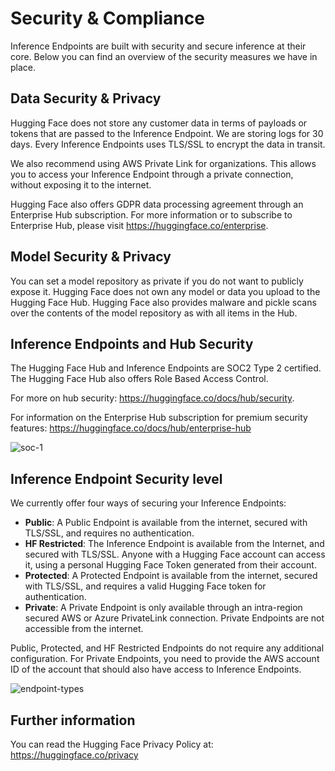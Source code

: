 # Security & Compliance

Inference Endpoints are built with security and secure inference at their core. Below you can find an overview of the security measures
we have in place.

## Data Security & Privacy

Hugging Face does not store any customer data in terms of payloads or tokens that are passed to the Inference Endpoint.
We are storing logs for 30 days. Every Inference Endpoints uses TLS/SSL to encrypt the data in transit.

We also recommend using AWS Private Link for organizations. This allows you to access your Inference Endpoint through a
private connection, without exposing it to the internet.

Hugging Face also offers GDPR data processing agreement through an Enterprise Hub subscription. For more information or to
subscribe to Enterprise Hub, please visit https://huggingface.co/enterprise.

## Model Security & Privacy

You can set a model repository as private if you do not want to publicly expose it. Hugging Face does not own any model or
data you upload to the Hugging Face Hub. Hugging Face also provides malware and pickle scans over the contents of the model
repository as with all items in the Hub.

## Inference Endpoints and Hub Security

The Hugging Face Hub and Inference Endpoints are SOC2 Type 2 certified. The Hugging Face Hub also offers Role Based Access Control. 

For more on hub security: https://huggingface.co/docs/hub/security. 

For information on the Enterprise Hub subscription for premium security features: https://huggingface.co/docs/hub/enterprise-hub

![soc-1](https://huggingface.co/datasets/huggingface/documentation-images/resolve/main/hub/security-soc-1.jpg)

## Inference Endpoint Security level

We currently offer four ways of securing your Inference Endpoints:

- **Public**: A Public Endpoint is available from the internet, secured with TLS/SSL, and requires no authentication.
- **HF Restricted**: The Inference Endpoint is available from the Internet, and secured with TLS/SSL. Anyone with a Hugging Face account can access it, using a personal Hugging Face Token generated from their account.
- **Protected**: A Protected Endpoint is available from the internet, secured with TLS/SSL, and requires a valid Hugging Face token for authentication.
- **Private**: A Private Endpoint is only available through an intra-region secured AWS or Azure PrivateLink connection. Private Endpoints are not accessible from the internet.

Public, Protected, and HF Restricted Endpoints do not require any additional configuration. For Private Endpoints, you need to provide
the AWS account ID of the account that should also have access to Inference Endpoints.

![endpoint-types](https://raw.githubusercontent.com/huggingface/hf-endpoints-documentation/main/assets/endpoint_types.png)

## Further information

You can read the Hugging Face Privacy Policy at: https://huggingface.co/privacy

